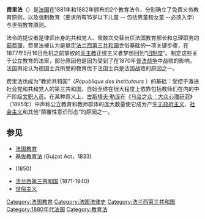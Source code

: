 '''费里法'''（{{lang-fr|Lois Jules Ferry}}）是[[法国|法国]]在1881年和1882年颁布的2个教育法令，分别确立了免费义务教育原则，以及强制教育（要求所有15岁以下儿童 -- 包括男童和女童 --必须入学）与世俗教育原则。

法令的提议者是律师出身的共和党人、曾数次交替出任法国教育部长和总理职务的[[茹费理|茹费理]]，费里法被认为是奠定[[法兰西第三共和国|法兰西第三共和国]]世俗基础的一项关键步骤，在1877年5月16日危机之前掌权的[[天主教|天主教]]正统主义者梦想回到“[[旧制度|旧制度]]”。制定这些关于公立教育的法案，部分原因也是因为受到了在1870年[[普法战争|普法战争]]中战败的影响，法国舆论认为德国士兵所受的教育优于法国士兵是法国战败的原因之一。

费里法也成为“教师共和国”（''République des instituteurs'' ）的基础：受控于激进社会党和共和党人的第三共和国，自始至终在很大程度上依靠包括教师们在内的中产阶级[[文职人员|文职人员]]。在某种意义上，[[古斯塔夫·勒庞|古斯塔夫·勒庞]]在《[[乌合之众：大众心理研究|乌合之众：大众心理研究]]》（1895年）中声称公立教育和教师群体的庞大数量使它成为产生[[无政府主义|无政府主义]]、[[社会主义|社会主义]]和其他“颠覆性意识形态”的原因之一。

== 参见 ==
*[[法国教育|法国教育]]
*[[基佐教育法|基佐教育法]] (Guizot Act，1833)
*{{le|法卢法|Falloux Laws}} (1850)
*[[法兰西第三共和国|法兰西第三共和国]] (1871-1940)
*[[世俗主义|世俗主义]]

[[Category:法国教育|Category:法国教育]]
[[Category:法国法律史|Category:法国法律史]]
[[Category:法兰西第三共和国|Category:法兰西第三共和国]]
[[Category:1880年代法国|Category:1880年代法国]]
[[Category:教育法|Category:教育法]]